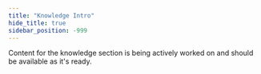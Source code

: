 ```yaml
---
title: "Knowledge Intro"
hide_title: true
sidebar_position: -999
---
```


Content for the knowledge section is being actively worked on and should be available as it's ready. 
